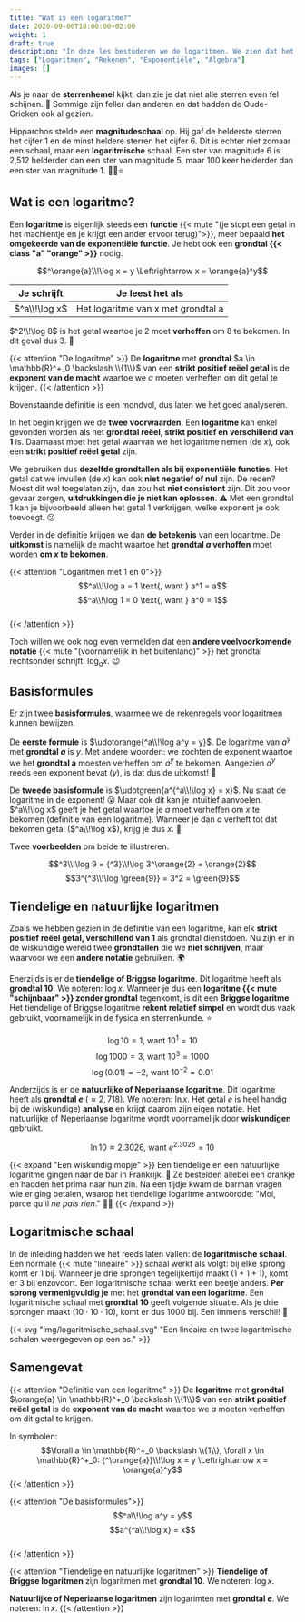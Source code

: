 ```yaml
---
title: "Wat is een logaritme?"
date: 2020-09-06T18:00:00+02:00
weight: 1
draft: true
description: "In deze les bestuderen we de logaritmen. We zien dat het de inverse is van de exponentïele functie en leren over enkele speciale logaritmen."
tags: ["Logaritmen", "Rekenen", "Exponentiële", "Algebra"]
images: []
---
```

Als je naar de **sterrenhemel** kijkt, dan zie je dat niet alle sterren even fel schijnen. :star2: Sommige zijn feller dan anderen en dat hadden de Oude-Grieken ook al gezien. 

Hipparchos stelde een **magnitudeschaal** op. Hij gaf de helderste sterren het cijfer 1 en de minst heldere sterren het cijfer 6. Dit is echter niet zomaar een schaal, maar een **logaritmische** schaal. Een ster van magnitude 6 is 2,512 helderder dan een ster van magnitude 5, maar 100 keer helderder dan een ster van magnitude 1. 🤯🌠⭐

## Wat is een logaritme?
Een **logaritme** is eigenlijk steeds een **functie** {{< mute "(je stopt een getal in het machientje en je krijgt een ander ervoor terug)">}}, meer bepaald **het omgekeerde van de exponentiële functie**. Je hebt ook een **grondtal {{< class "a" "orange" >}}** nodig.

$$^\orange{a}\\!\log x = y \Leftrightarrow x = \orange{a}^y$$

| Je schrijft   | Je leest het als                   |
|---------------|------------------------------------|
| $^a\\!\log x$ | Het logaritme van x met grondtal a |

$^2\\!\log 8$ is het getal waartoe je $2$ moet **verheffen** om $8$ te bekomen. In dit geval dus $3$. 🎉

{{< attention "De logaritme" >}}
De **logaritme** met **grondtal** $a \in \mathbb{R}^+_0 \backslash \\{1\\}$ van een **strikt positief reëel getal** is de **exponent van de macht** waartoe we $a$ moeten verheffen om dit getal te krijgen.
{{< /attention >}}

Bovenstaande definitie is een mondvol, dus laten we het goed analyseren. ️

In het begin krijgen we de **twee voorwaarden**. Een **logaritme** kan enkel gevonden worden als het **grondtal reëel, strikt positief en verschillend van 1** is. Daarnaast moet het getal waarvan we het logaritme nemen (de $x$), ook een **strikt positief reëel getal** zijn.

We gebruiken dus **dezelfde grondtallen als bij exponentiële functies**. Het getal dat we invullen (de $x$) kan ook **niet negatief of nul** zijn. De reden? Moest dit wel toegelaten zijn, dan zou het **niet consistent** zijn. Dit zou voor gevaar zorgen, **uitdrukkingen die je niet kan oplossen**. ⚠️ Met een grondtal 1 kan je bijvoorbeeld alleen het getal 1 verkrijgen, welke exponent je ook toevoegt. 😕

Verder in de definitie krijgen we dan **de betekenis** van een logaritme. De **uitkomst** is namelijk de macht waartoe het **grondtal $a$ verhoffen** moet worden **om $x$ te bekomen**.

{{< attention "Logaritmen met 1 en 0">}}
$$^a\\!\log a = 1 \text{, want } a^1 = a$$
$$^a\\!\log 1 = 0 \text{, want } a^0 = 1$$  
{{< /attention >}}

Toch willen we ook nog even vermelden dat een **andere veelvoorkomende notatie** {{< mute "(voornamelijk in het buitenland)" >}} het grondtal rechtsonder schrijft: $\log _a x$. 😉

## Basisformules
Er zijn twee **basisformules**, waarmee we de rekenregels voor logaritmen kunnen bewijzen.

De **eerste formule** is $\udotorange{^a\\!\log a^y = y}$. De logaritme van $a^y$ met **grondtal $a$** is $y$. Met andere woorden: we zochten de exponent waartoe we het **grondtal a** moesten verheffen om $a^y$ te bekomen. Aangezien $a^y$ reeds een exponent bevat ($y$), is dat dus de uitkomst! 🥳

De **tweede basisformule** is $\udotgreen{a^{^a\\!\log x} = x}$. Nu staat de logaritme in de exponent! 😮 Maar ook dit kan je intuïtief aanvoelen. $^a\\!\log x$ geeft je het getal waartoe je $a$ moet verheffen om $x$ te bekomen (definitie van een logaritme). Wanneer je dan $a$ verheft tot dat bekomen getal ($^a\\!\log x$), krijg je dus $x$. 🤯

Twee **voorbeelden** om beide te illustreren.

$$^3\\!\log 9 = {^3}\\!\log 3^\orange{2} = \orange{2}$$
$$3^{^3\\!\log \green{9}} = 3^2 = \green{9}$$

## Tiendelige en natuurlijke logaritmen
Zoals we hebben gezien in de definitie van een logaritme, kan elk **strikt positief reëel getal, verschillend van 1** als grondtal dienstdoen. Nu zijn er in de wiskundige wereld twee **grondtallen** die we **niet schrijven**, maar waarvoor we een **andere notatie** gebruiken. 🌍

Enerzijds is er de **tiendelige of Briggse logaritme**. Dit logaritme heeft als **grondtal 10**. We noteren: $\log x$. Wanneer je dus een **logaritme {{< mute "schijnbaar" >}} zonder grondtal** tegenkomt, is dit een **Briggse logaritme**. Het tiendelige of Briggse logaritme **rekent relatief simpel** en wordt dus vaak gebruikt, voornamelijk in de fysica en sterrenkunde. ⭐

$$\log 10 = 1 \text{, want } 10^1 = 10$$
$$\log 1000 = 3 \text{, want } 10^3 = 1000$$
$$\log (0.01) = -2 \text{, want } 10^{-2} = 0.01$$

Anderzijds is er de **natuurlijke of Neperiaanse logaritme**. Dit logaritme heeft als **grondtal $e$** ($\approx 2,718$). We noteren: $\ln x$. Het getal $e$ is heel handig bij de (wiskundige) **analyse** en krijgt daarom zijn eigen notatie. Het natuurlijke of Neperiaanse logaritme wordt voornamelijk door **wiskundigen** gebruikt.

$$\ln 10 \approx 2.3026 \text{, want } e^{2.3026} = 10$$

{{< expand "Een wiskundig mopje" >}}
Een tiendelige en een natuurlijke logaritme gingen naar de bar in Frankrijk. 🍺 Ze bestelden allebei een drankje en hadden het prima naar hun zin. Na een tijdje kwam de barman vragen wie er ging betalen, waarop het tiendelige logaritme antwoordde: "Moi, parce qu'il *ne pais rien*." 🥁😂
{{< /expand >}}

## Logaritmische schaal
In de inleiding hadden we het reeds laten vallen: de **logaritmische schaal**. Een normale {{< mute "lineaire" >}} schaal werkt als volgt: bij elke sprong komt er $1$ bij. Wanneer je drie sprongen tegelijkertijd maakt ($1 + 1 + 1$), komt er $3$ bij enzovoort. Een logaritmische schaal werkt een beetje anders. **Per sprong vermenigvuldig je** met het **grondtal van een logaritme**. Een logaritmische schaal met **grondtal 10** geeft volgende situatie. Als je drie sprongen maakt ($10 \cdot 10 \cdot 10$), komt er dus $1000$ bij. Een immens verschil! 🤯

{{< svg "img/logaritmische_schaal.svg" "Een lineaire en twee logaritmische schalen weergegeven op een as." >}}

## Samengevat
{{< attention "Definitie van een logaritme" >}}
De **logaritme** met **grondtal** $\orange{a} \in \mathbb{R}^+_0 \backslash \\{1\\}$ van een **strikt positief reëel getal** is de **exponent van de macht** waartoe we $a$ moeten verheffen om dit getal te krijgen.

In symbolen:
$$\forall a \in \mathbb{R}^+_0 \backslash \\{1\\}, \forall x \in \mathbb{R}^+_0: {^\orange{a}}\\!\log x = y \Leftrightarrow x = \orange{a}^y$$
{{< /attention >}}

{{< attention "De basisformules">}}
$$^a\\!\log a^y = y$$
$$a^{^a\\!\log x} = x$$  
{{< /attention >}}

{{< attention "Tiendelige en natuurlijke logaritmen" >}}
**Tiendelige of Briggse logaritmen** zijn logaritmen met **grondtal 10**. We noteren: $\log x$.

**Natuurlijke of Neperiaanse logaritmen** zijn logarimten met **grondtal $e$**. We noteren: $\ln x$.
{{< /attention >}}